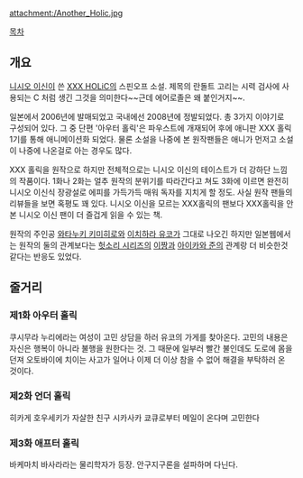 attachment:/Another_Holic.jpg

[[목차]]

== 개요 ==
[[니시오 이신]]이 쓴 [[XXX HOLiC]]의 스핀오프 소설. 제목의 란돌트 고리는 시력 검사에 사용되는 C 처럼 생긴 그것을 의미한다~~근데 에어로졸은 왜 붙인거지~~.

일본에서 2006년에 발매되었고 국내에선 2008년에 정발되었다. 총 3가지 이야기로 구성되어 있다. 그 중 단편 '아우터 홀릭'은 파우스트에 개재되어 후에 애니판 XXX 홀릭 1기를 통해 애니메이션화 되었다. 물론 소설을 나중에 본 원작팬들은 애니가 먼저고 소설이 나중에 나온걸로 아는 경우도 많다. 

XXX 홀릭을 원작으로 하지만 전체적으로는 니시오 이신의 테이스트가 더 강하단 느낌의 작품이다. 1화나 2화는 얼추 원작의 분위기를 따라간다고 쳐도 3화에 이르면 완전히 니시오 이신식 장광설로 에피를 가득가득 매워 독자를 지치게 할 정도. 사실 원작 팬들의 리뷰들을 보면 혹평도 꽤 있다. 니시오 이신을 모르는 XXX홀릭의 팬보다 XXX홀릭을 안본 니시오 이신 팬이 더 즐겁게 읽을 수 있는 책.

원작의 주인공 [[와타누키 키미히로]]와 [[이치하라 유코]]가 그대로 나오긴 하지만 일본웹에서는 원작의 둘의 관계보다는 [[헛소리 시리즈]]의 [[이짱]]과 [[아이카와 준]]의 관계랑 더 비슷한것 같다는 반응도 있었다.

== 줄거리 ==
=== 제1화 아우터 홀릭 ===
쿠시무라 누리에라는 여성이 고민 상담을 하러 유코의 가게를 찾아온다. 고민의 내용은 자신은 행복이 아니라 불행을 원한다는 것. 그 때문에 일부러 빨간 불인데도 도로에 몸을 던져 오토바이에 치이는 사고가 일어나 이제 더 이상 참을 수 없어 해결을 부탁하러 온 것이다. 
=== 제2화 언더 홀릭 ===
히카게 호우세키가 자살한 친구 시카사카 쿄큐로부터 메일이 온다며 고민한다
=== 제3화 애프터 홀릭 ===
바케마치 바사라라는 물리학자가 등장. 안구지구론을 설파하며 다닌다.
